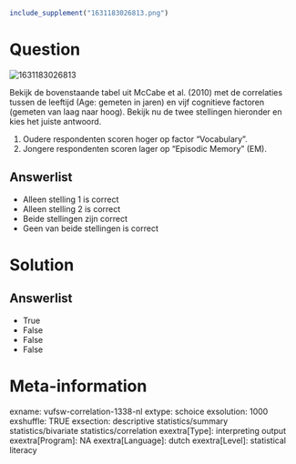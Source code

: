 ```r
include_supplement("1631183026813.png")
```

Question
========
<img src="1631183026813.png" class="fr-fic fr-dii tvcss_2"
alt="1631183026813" />  
  
  
Bekijk de bovenstaande tabel uit McCabe et al. (2010) met de correlaties
tussen de leeftijd (Age: gemeten in jaren) en vijf cognitieve factoren
(gemeten van laag naar hoog). Bekijk nu de twee stellingen hieronder en
kies het juiste antwoord.  
  

1.  Oudere respondenten scoren hoger op factor “Vocabulary”. 
2.  Jongere respondenten scoren lager op “Episodic Memory” (EM). 

Answerlist
----------
* Alleen stelling 1 is correct
* Alleen stelling 2 is correct
* Beide stellingen zijn correct
* Geen van beide stellingen is correct

Solution
========










Answerlist
----------
* True
* False
* False
* False

Meta-information
================
exname: vufsw-correlation-1338-nl
extype: schoice
exsolution: 1000
exshuffle: TRUE
exsection: descriptive statistics/summary statistics/bivariate statistics/correlation
exextra[Type]: interpreting output
exextra[Program]: NA
exextra[Language]: dutch
exextra[Level]: statistical literacy

